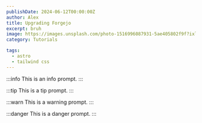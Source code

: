 ```yaml
---
publishDate: 2024-06-12T00:00:00Z
author: Alex
title: Upgrading Forgejo
excerpt: bruh
image: https://images.unsplash.com/photo-1516996087931-5ae405802f9f?ixlib=rb-4.0.3&ixid=M3wxMjA3fDB8MHxwaG90by1wYWdlfHx8fGVufDB8fHx8fA%3D%3D&auto=format&fit=crop&w=2070&q=80
category: Tutorials

tags:
  - astro
  - tailwind css
---
```


:::info
This is an info prompt.
:::

:::tip
This is a tip prompt.
:::

:::warn
This is a warning prompt.
:::

:::danger
This is a danger prompt.
:::